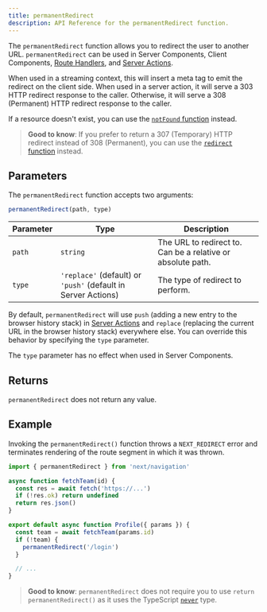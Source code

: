```yaml
---
title: permanentRedirect
description: API Reference for the permanentRedirect function.
---
```


The `permanentRedirect` function allows you to redirect the user to another URL. `permanentRedirect` can be used in Server Components, Client Components, [Route Handlers](/docs/app/building-your-application/routing/route-handlers), and [Server Actions](/docs/app/building-your-application/data-fetching/server-actions-and-mutations).

When used in a streaming context, this will insert a meta tag to emit the redirect on the client side. When used in a server action, it will serve a 303 HTTP redirect response to the caller. Otherwise, it will serve a 308 (Permanent) HTTP redirect response to the caller.

If a resource doesn't exist, you can use the [`notFound` function](/docs/app/api-reference/functions/not-found) instead.

> **Good to know**: If you prefer to return a 307 (Temporary) HTTP redirect instead of 308 (Permanent), you can use the [`redirect` function](/docs/app/api-reference/functions/redirect) instead.

## Parameters

The `permanentRedirect` function accepts two arguments:

```js
permanentRedirect(path, type)
```

| Parameter | Type                                                          | Description                                                 |
| --------- | ------------------------------------------------------------- | ----------------------------------------------------------- |
| `path`    | `string`                                                      | The URL to redirect to. Can be a relative or absolute path. |
| `type`    | `'replace'` (default) or `'push'` (default in Server Actions) | The type of redirect to perform.                            |

By default, `permanentRedirect` will use `push` (adding a new entry to the browser history stack) in [Server Actions](/docs/app/building-your-application/data-fetching/server-actions-and-mutations) and `replace` (replacing the current URL in the browser history stack) everywhere else. You can override this behavior by specifying the `type` parameter.

The `type` parameter has no effect when used in Server Components.

## Returns

`permanentRedirect` does not return any value.

## Example

Invoking the `permanentRedirect()` function throws a `NEXT_REDIRECT` error and terminates rendering of the route segment in which it was thrown.

```jsx filename="app/team/[id]/page.js"
import { permanentRedirect } from 'next/navigation'

async function fetchTeam(id) {
  const res = await fetch('https://...')
  if (!res.ok) return undefined
  return res.json()
}

export default async function Profile({ params }) {
  const team = await fetchTeam(params.id)
  if (!team) {
    permanentRedirect('/login')
  }

  // ...
}
```

> **Good to know**: `permanentRedirect` does not require you to use `return permanentRedirect()` as it uses the TypeScript [`never`](https://www.typescriptlang.org/docs/handbook/2/functions.html#never) type.
